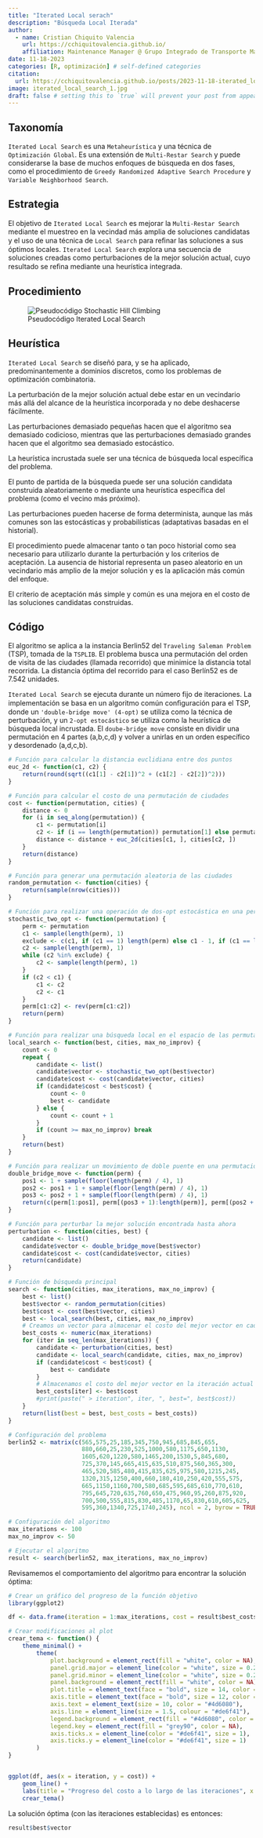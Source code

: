 ```yaml
---
title: "Iterated Local serach"
description: "Búsqueda Local Iterada"
author:
  - name: Cristian Chiquito Valencia
    url: https://cchiquitovalencia.github.io/
    affiliation: Maintenance Manager @ Grupo Integrado de Transporte Masivo S.A.
date: 11-18-2023
categories: [R, optimización] # self-defined categories
citation: 
  url: https://cchiquitovalencia.github.io/posts/2023-11-18-iterated_local_search/ 
image: iterated_local_search_1.jpg
draft: false # setting this to `true` will prevent your post from appearing on your listing page until you're ready!
---
```


## Taxonomía

`Iterated Local Search` es una `Metaheurística` y una técnica de `Optimización Global`. Es una extensión de `Multi-Restar Search` y puede considerarse la base de muchos enfoques de búsqueda en dos fases, como el procedimiento de `Greedy Randomized Adaptive Search Procedure` y `Variable Neighborhood Search`.

## Estrategia

El objetivo de `Iterated Local Search` es mejorar la `Multi-Restar Search` mediante el muestreo en la vecindad más amplia de soluciones candidatas y el uso de una técnica de `Local Search` para reﬁnar las soluciones a sus óptimos locales. `Iterated Local Search` explora una secuencia de soluciones creadas como perturbaciones de la mejor solución actual, cuyo resultado se reﬁna mediante una heurística integrada.

## Procedimiento

![Pseudocódigo Iterated Local Search](psd_iterated_local_search.png){alt="Pseudocódigo Stochastic Hill Climbing"}

## Heurística

`Iterated Local Search` se diseñó para, y se ha aplicado, predominantemente a dominios discretos, como los problemas de optimización combinatoria.

La perturbación de la mejor solución actual debe estar en un vecindario más allá del alcance de la heurística incorporada y no debe deshacerse fácilmente.

Las perturbaciones demasiado pequeñas hacen que el algoritmo sea demasiado codicioso, mientras que las perturbaciones demasiado grandes hacen que el algoritmo sea demasiado estocástico.

La heurística incrustada suele ser una técnica de búsqueda local específica del problema.

El punto de partida de la búsqueda puede ser una solución candidata construida aleatoriamente o mediante una heurística específica del problema (como el vecino más próximo).

Las perturbaciones pueden hacerse de forma determinista, aunque las más comunes son las estocásticas y probabilísticas (adaptativas basadas en el historial).

El procedimiento puede almacenar tanto o tan poco historial como sea necesario para utilizarlo durante la perturbación y los criterios de aceptación. La ausencia de historial representa un paseo aleatorio en un vecindario más amplio de la mejor solución y es la aplicación más común del enfoque.

El criterio de aceptación más simple y común es una mejora en el costo de las soluciones candidatas construidas.

## Código

El algoritmo se aplica a la instancia Berlin52 del `Traveling Saleman Problem` (TSP), tomada de la `TSPLIB`. El problema busca una permutación del orden de visita de las ciudades (llamada recorrido) que minimice la distancia total recorrida. La distancia óptima del recorrido para el caso Berlín52 es de 7.542 unidades.

`Iterated Local Search` se ejecuta durante un número fijo de iteraciones. La implementación se basa en un algoritmo común conﬁguración para el TSP, donde un `'double-bridge move' (4-opt)` se utiliza como la técnica de perturbación, y un `2-opt estocástico` se utiliza como la heurística de búsqueda local incrustada. El `doube-bridge move` consiste en dividir una permutación en 4 partes (a,b,c,d) y volver a unirlas en un orden específico y desordenado (a,d,c,b).

```r
# Función para calcular la distancia euclidiana entre dos puntos
euc_2d <- function(c1, c2) {
    return(round(sqrt((c1[1] - c2[1])^2 + (c1[2] - c2[2])^2)))
}

# Función para calcular el costo de una permutación de ciudades
cost <- function(permutation, cities) {
    distance <- 0
    for (i in seq_along(permutation)) {
        c1 <- permutation[i]
        c2 <- if (i == length(permutation)) permutation[1] else permutation[i + 1]
        distance <- distance + euc_2d(cities[c1, ], cities[c2, ])
    }
    return(distance)
}

# Función para generar una permutación aleatoria de las ciudades
random_permutation <- function(cities) {
    return(sample(nrow(cities)))
}

# Función para realizar una operación de dos-opt estocástica en una permutación
stochastic_two_opt <- function(permutation) {
    perm <- permutation
    c1 <- sample(length(perm), 1)
    exclude <- c(c1, if (c1 == 1) length(perm) else c1 - 1, if (c1 == length(perm)) 1 else c1 + 1)
    c2 <- sample(length(perm), 1)
    while (c2 %in% exclude) {
        c2 <- sample(length(perm), 1)
    }
    if (c2 < c1) {
        c1 <- c2
        c2 <- c1
    }
    perm[c1:c2] <- rev(perm[c1:c2])
    return(perm)
}

# Función para realizar una búsqueda local en el espacio de las permutaciones
local_search <- function(best, cities, max_no_improv) {
    count <- 0
    repeat {
        candidate <- list()
        candidate$vector <- stochastic_two_opt(best$vector)
        candidate$cost <- cost(candidate$vector, cities)
        if (candidate$cost < best$cost) {
            count <- 0
            best <- candidate
        } else {
            count <- count + 1
        }
        if (count >= max_no_improv) break
    }
    return(best)
}

# Función para realizar un movimiento de doble puente en una permutación
double_bridge_move <- function(perm) {
    pos1 <- 1 + sample(floor(length(perm) / 4), 1)
    pos2 <- pos1 + 1 + sample(floor(length(perm) / 4), 1)
    pos3 <- pos2 + 1 + sample(floor(length(perm) / 4), 1)
    return(c(perm[1:pos1], perm[(pos3 + 1):length(perm)], perm[(pos2 + 1):pos3], perm[(pos1 + 1):pos2]))
}

# Función para perturbar la mejor solución encontrada hasta ahora
perturbation <- function(cities, best) {
    candidate <- list()
    candidate$vector <- double_bridge_move(best$vector)
    candidate$cost <- cost(candidate$vector, cities)
    return(candidate)
}

# Función de búsqueda principal
search <- function(cities, max_iterations, max_no_improv) {
    best <- list()
    best$vector <- random_permutation(cities)
    best$cost <- cost(best$vector, cities)
    best <- local_search(best, cities, max_no_improv)
    # Creamos un vector para almacenar el costo del mejor vector en cada iteración
    best_costs <- numeric(max_iterations)
    for (iter in seq_len(max_iterations)) {
        candidate <- perturbation(cities, best)
        candidate <- local_search(candidate, cities, max_no_improv)
        if (candidate$cost < best$cost) {
            best <- candidate
        }
        # Almacenamos el costo del mejor vector en la iteración actual
        best_costs[iter] <- best$cost
        #print(paste(" > iteration", iter, ", best=", best$cost))
    }
    return(list(best = best, best_costs = best_costs))
}

# Configuración del problema
berlin52 <- matrix(c(565,575,25,185,345,750,945,685,845,655,
                     880,660,25,230,525,1000,580,1175,650,1130,
                     1605,620,1220,580,1465,200,1530,5,845,680,
                     725,370,145,665,415,635,510,875,560,365,300,
                     465,520,585,480,415,835,625,975,580,1215,245,
                     1320,315,1250,400,660,180,410,250,420,555,575,
                     665,1150,1160,700,580,685,595,685,610,770,610,
                     795,645,720,635,760,650,475,960,95,260,875,920,
                     700,500,555,815,830,485,1170,65,830,610,605,625,
                     595,360,1340,725,1740,245), ncol = 2, byrow = TRUE)

# Configuración del algoritmo
max_iterations <- 100
max_no_improv <- 50

# Ejecutar el algoritmo
result <- search(berlin52, max_iterations, max_no_improv)
```

Revisamemos el comportamiento del algoritmo para encontrar la solución óptima:

```r
# Crear un gráfico del progreso de la función objetivo
library(ggplot2)

df <- data.frame(iteration = 1:max_iterations, cost = result$best_costs)

# Crear modificaciones al plot
crear_tema <- function() {
    theme_minimal() +
        theme(
            plot.background = element_rect(fill = "white", color = NA), 
            panel.grid.major = element_line(color = "white", size = 0.2), 
            panel.grid.minor = element_line(color = "white", size = 0.2), 
            panel.background = element_rect(fill = "white", color = NA), 
            plot.title = element_text(face = "bold", size = 14, color = "#4d6080"),
            axis.title = element_text(face = "bold", size = 12, color = "#4d6080"),
            axis.text = element_text(size = 10, color = "#4d6080"),
            axis.line = element_line(size = 1.5, colour = "#de6f41"), 
            legend.background = element_rect(fill = "#4d6080", color = NA), 
            legend.key = element_rect(fill = "grey90", color = NA),
            axis.ticks.x = element_line(color = "#de6f41", size = 1),
            axis.ticks.y = element_line(color = "#de6f41", size = 1)
        )
}


ggplot(df, aes(x = iteration, y = cost)) +
    geom_line() +
    labs(title = "Progreso del costo a lo largo de las iteraciones", x = "Iteración", y = "Costo")+
    crear_tema()
```

La solución óptima (con las iteraciones establecidas) es entonces:

```r
result$best$vector
```
